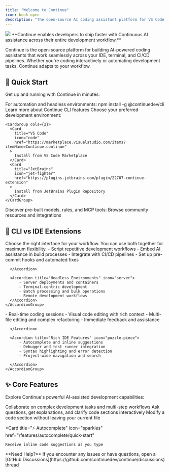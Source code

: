 ```yaml
---
title: "Welcome to Continue"
icon: book-open
description: "The open-source AI coding assistant platform for VS Code, JetBrains IDEs, terminal, and CI/CD workflows"
---
```


<Frame>
  <img src="/images/intro-0c302b9c15b890c251b1ad04586c880f.png" />
</Frame>

<Info>
  **Continue enables developers to ship faster with Continuous AI assistance
  across their entire development workflow.**
</Info>

Continue is the open-source platform for building AI-powered coding assistants that work seamlessly across your IDE, terminal, and CI/CD pipelines. Whether you're coding interactively or automating development tasks, Continue adapts to your workflow.

## 🚀 Quick Start

Get up and running with Continue in minutes:

<Steps>
  <Step title="Try Continue CLI">
      For automation and headless environments:
      <CodeBlock>npm install -g @continuedev/cli</CodeBlock> 
      <Card title="CLI Documentation" icon="terminal" href="/guides/cli">
        Learn more about Continue CLI features
      </Card>
    </Step>
  <Step title="Install IDE Extension">
    Choose your preferred development environment:
   
    <CardGroup cols={2}>
      <Card
        title="VS Code"
        icon="code"
        href="https://marketplace.visualstudio.com/items?itemName=Continue.continue"
      >
        Install from VS Code Marketplace
      </Card>
      <Card
        title="JetBrains"
        icon="jet-fighter"
        href="https://plugins.jetbrains.com/plugin/22707-continue-extension"
      >
        Install from JetBrains Plugin Repository
      </Card>
    </CardGroup>
  </Step>

  <Step title="Explore Continue Hub">
    Discover pre-built models, rules, and MCP tools:
    <Card title="Continue Hub" icon="hub" href="https://hub.continue.dev/">
      Browse community resources and integrations
    </Card>
  </Step>
</Steps>

## 🤔 CLI vs IDE Extensions

<Tip>
  Choose the right interface for your workflow. You can use both together for
  maximum flexibility.
</Tip>

<Tabs>
  <Tab title="🖥️ Use CLI When">
    <AccordionGroup>
      <Accordion title="Automation & CI/CD" icon="gear">
        - Script repetitive development workflows
        - Embed AI assistance in build processes
        - Integrate with CI/CD pipelines
        - Set up pre-commit hooks and automated fixes

      </Accordion>

      <Accordion title="Headless Environments" icon="server">
          - Server deployments and containers
          - Terminal-centric development
          - Batch processing and bulk operations
          - Remote development workflows
      </Accordion>
    </AccordionGroup>

  </Tab>

  <Tab title="💻 Use IDE Extensions When">
    <AccordionGroup>
      <Accordion title="Interactive Development" icon="code">
          - Real-time coding sessions
          - Visual code editing with rich context
          - Multi-file editing and complex refactoring
          - Immediate feedback and assistance

      </Accordion>

      <Accordion title="Rich IDE Features" icon="puzzle-piece">
          - Autocomplete and inline suggestions
          - Debugger and test runner integration
          - Syntax highlighting and error detection
          - Project-wide navigation and search

      </Accordion>
    </AccordionGroup>

  </Tab>
</Tabs>

## ✨ Core Features

Explore Continue's powerful AI-assisted development capabilities:

<CardGroup cols={2}>
  <Card title="🤖 Agent" icon="robot" href="/features/agent/quick-start">
    Collaborate on complex development tasks and multi-step workflows
  </Card>

<Card title="💬 Chat" icon="messages" href="/features/chat/quick-start">
  Ask questions, get explanations, and clarify code sections interactively
</Card>

<Card title="✏️ Edit" icon="pen-to-square" href="/features/edit/quick-start">
  Modify a code section without leaving your current file
</Card>

  <Card
    title="⚡ Autocomplete"
    icon="sparkles"
    href="/features/autocomplete/quick-start"
  >
    Receive inline code suggestions as you type
  </Card>
</CardGroup>

<Warning>
  **Need Help?** If you encounter any issues or have questions, open a
  [GitHub Discussions](https://github.com/continuedev/continue/discussions) thread
</Warning>
